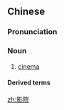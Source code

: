 ==Chinese==
{{zh-forms}}

===Pronunciation===
{{zh-pron
|m=yǐngyuàn
|c=jing2 jyun2
|mn=qz,xm,zz:iáⁿ-īⁿ
|cat=n
}}

===Noun===
{{zh-noun|mw=座|mw2=家}}

# [[cinema]]

====Derived terms====
{{zh-der|家庭影院}}

[[zh:影院]]